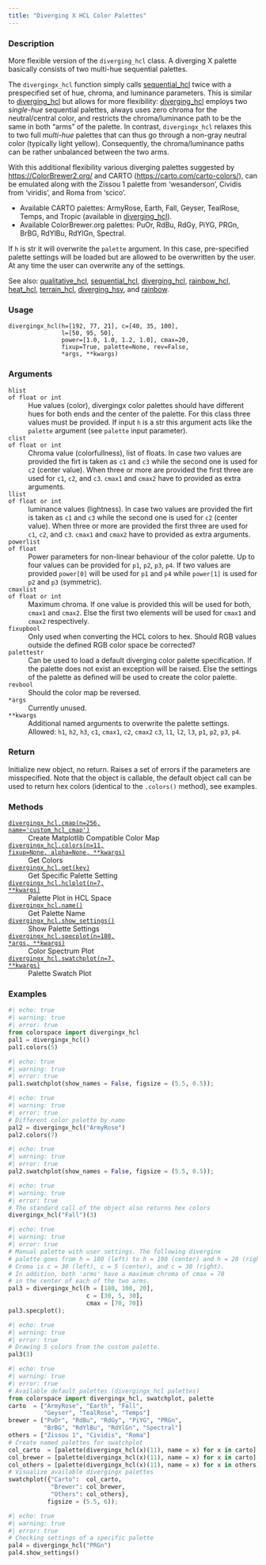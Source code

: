 ```yaml
---
title: "Diverging X HCL Color Palettes"
---
```


### Description

More flexible version of the `diverging_hcl` class. A diverging X
palette basically consists of two multi-hue sequential palettes.

The `divergingx_hcl` function simply calls [sequential_hcl](colorspace.palettes.sequential_hcl.qmd) twice
with a prespecified set of hue, chroma, and luminance parameters. This is
similar to [diverging_hcl](colorspace.palettes.diverging_hcl.qmd) but allows for more flexibility:
[diverging_hcl](colorspace.palettes.diverging_hcl.qmd) employs two _single-hue_ sequential palettes,
always uses zero chroma for the neutral/central color, and restricts the
chroma/luminance path to be the same in both "arms" of the palette. In
contrast, `divergingx_hcl` relaxes this to two full _multi-hue_ palettes
that can thus go through a non-gray neutral color (typically light yellow).
Consequently, the chroma/luminance paths can be rather unbalanced between
the two arms.

With this additional flexibility various diverging palettes
suggested by <https://ColorBrewer2.org/> and CARTO
(<https://carto.com/carto-colors/>), can be emulated along with
the Zissou 1 palette from 'wesanderson', Cividis from 'viridis',
and Roma from 'scico'.

* Available CARTO palettes: ArmyRose, Earth, Fall, Geyser, TealRose,
  Temps, and Tropic (available in [diverging_hcl](colorspace.palettes.diverging_hcl.qmd)).
* Available ColorBrewer.org palettes: PuOr, RdBu, RdGy, PiYG, PRGn,
  BrBG, RdYlBu, RdYlGn, Spectral.

If `h` is str it will overwrite the `palette` argument. In this case,
pre-specified palette settings will be loaded but are allowed to be
overwritten by the user. At any time the user can overwrite any of
the settings.

See also: [qualitative_hcl](colorspace.palettes.qualitative_hcl.qmd), [sequential_hcl](colorspace.palettes.sequential_hcl.qmd),
[diverging_hcl](colorspace.palettes.diverging_hcl.qmd), [rainbow_hcl](colorspace.palettes.rainbow_hcl.qmd), [heat_hcl](colorspace.palettes.heat_hcl.qmd),
[terrain_hcl](colorspace.palettes.terrain_hcl.qmd), [diverging_hsv](colorspace.palettes.diverging_hsv.qmd), and
[rainbow](colorspace.palettes.rainbow.qmd).

### Usage

<pre><code class='language-python'>divergingx_hcl(h=[192, 77, 21], c=[40, 35, 100],<br/>               l=[50, 95, 50],<br/>               power=[1.0, 1.0, 1.2, 1.0], cmax=20,<br/>               fixup=True, palette=None, rev=False,<br/>               *args, **kwargs)</code></pre>

### Arguments

<dl class="pyp-list param-list">
  <dt style = "white-space: nowrap; font-family: monospace; vertical-align: top">
   <code id="colorspace.palettes.divergingx_hcl:h">h</code><code class="argument-class">list of float or int</code>
  </dt>
 <dd>Hue values (color), divergingx color palettes should
have different hues for both ends and the center of the palette.
For this class three values must be provided. If input `h` is a str
this argument acts like the `palette` argument (see `palette` input
parameter).</dd>
  <dt style = "white-space: nowrap; font-family: monospace; vertical-align: top">
   <code id="colorspace.palettes.divergingx_hcl:c">c</code><code class="argument-class">list of float or int</code>
  </dt>
 <dd>Chroma value (colorfullness), list of floats. In case two
values are provided the firt is taken as `c1` and `c3` while the second
one is used for `c2` (center value). When three or more are provided
the first three are used for `c1`, `c2`, and `c3`. `cmax1` and `cmax2`
have to provided as extra arguments.</dd>
  <dt style = "white-space: nowrap; font-family: monospace; vertical-align: top">
   <code id="colorspace.palettes.divergingx_hcl:l">l</code><code class="argument-class">list of float or int</code>
  </dt>
 <dd>luminance values (lightness). In case two
values are provided the firt is taken as `c1` and `c3` while the second
one is used for `c2` (center value). When three or more are provided
the first three are used for `c1`, `c2`, and `c3`. `cmax1` and `cmax2`
have to provided as extra arguments.</dd>
  <dt style = "white-space: nowrap; font-family: monospace; vertical-align: top">
   <code id="colorspace.palettes.divergingx_hcl:power">power</code><code class="argument-class">list of float</code>
  </dt>
 <dd>Power parameters for non-linear behaviour of the color
palette. Up to four values can be provided for `p1`, `p2`, `p3`, `p4`.
If two values are provided `power[0]` will be used for `p1` and `p4`
while `power[1]` is used for `p2` and `p3` (symmetric).</dd>
  <dt style = "white-space: nowrap; font-family: monospace; vertical-align: top">
   <code id="colorspace.palettes.divergingx_hcl:cmax">cmax</code><code class="argument-class">list of float or int</code>
  </dt>
 <dd>Maximum chroma. If one value is provided this
will be used for both, `cmax1` and `cmax2`. Else the first two elements
will be used for `cmax1` and `cmax2` respectively.</dd>
  <dt style = "white-space: nowrap; font-family: monospace; vertical-align: top">
   <code id="colorspace.palettes.divergingx_hcl:fixup">fixup</code><code class="argument-class">bool</code>
  </dt>
 <dd>Only used when converting the HCL colors to hex.  Should RGB
values outside the defined RGB color space be corrected?</dd>
  <dt style = "white-space: nowrap; font-family: monospace; vertical-align: top">
   <code id="colorspace.palettes.divergingx_hcl:palette">palette</code><code class="argument-class">str</code>
  </dt>
 <dd>Can be used to load a default diverging color palette
specification. If the palette does not exist an exception will be raised.
Else the settings of the palette as defined will be used to create the
color palette.</dd>
  <dt style = "white-space: nowrap; font-family: monospace; vertical-align: top">
   <code id="colorspace.palettes.divergingx_hcl:rev">rev</code><code class="argument-class">bool</code>
  </dt>
 <dd>Should the color map be reversed.</dd>
  <dt style = "white-space: nowrap; font-family: monospace; vertical-align: top">
   <code id="colorspace.palettes.divergingx_hcl:*args">*args</code>
  </dt>
 <dd>Currently unused.</dd>
  <dt style = "white-space: nowrap; font-family: monospace; vertical-align: top">
   <code id="colorspace.palettes.divergingx_hcl:**kwargs">**kwargs</code>
  </dt>
 <dd>Additional named arguments to overwrite the palette settings.
Allowed: `h1`, `h2`, `h3`, `c1`, `cmax1`, `c2`, `cmax2` `c3`,
`l1`, `l2`, `l3`, `p1`, `p2`, `p3`, `p4`.</dd>
</dl>

### Return

Initialize new object, no return. Raises a set of errors if the parameters
are misspecified. Note that the object is callable, the default object call
can be used to return hex colors (identical to the `.colors()` method),
see examples.

### Methods

<dl class="pyp-list method-list">
    <dt style = "white-space: nowrap; font-family: monospace; vertical-align: top">
       <code>[divergingx_hcl.cmap(n=256, name=&#x27;custom_hcl_cmap&#x27;)](colorspace.palettes.divergingx_hcl.cmap.qmd)</code>
    </dt>
    <dd>Create Matplotlib Compatible Color Map</dd>
    <dt style = "white-space: nowrap; font-family: monospace; vertical-align: top">
       <code>[divergingx_hcl.colors(n=11, fixup=None, alpha=None, **kwargs)](colorspace.palettes.divergingx_hcl.colors.qmd)</code>
    </dt>
    <dd>Get Colors</dd>
    <dt style = "white-space: nowrap; font-family: monospace; vertical-align: top">
       <code>[divergingx_hcl.get(key)](colorspace.palettes.divergingx_hcl.get.qmd)</code>
    </dt>
    <dd>Get Specific Palette Setting</dd>
    <dt style = "white-space: nowrap; font-family: monospace; vertical-align: top">
       <code>[divergingx_hcl.hclplot(n=7, **kwargs)](colorspace.palettes.divergingx_hcl.hclplot.qmd)</code>
    </dt>
    <dd>Palette Plot in HCL Space</dd>
    <dt style = "white-space: nowrap; font-family: monospace; vertical-align: top">
       <code>[divergingx_hcl.name()](colorspace.palettes.divergingx_hcl.name.qmd)</code>
    </dt>
    <dd>Get Palette Name</dd>
    <dt style = "white-space: nowrap; font-family: monospace; vertical-align: top">
       <code>[divergingx_hcl.show_settings()](colorspace.palettes.divergingx_hcl.show_settings.qmd)</code>
    </dt>
    <dd>Show Palette Settings</dd>
    <dt style = "white-space: nowrap; font-family: monospace; vertical-align: top">
       <code>[divergingx_hcl.specplot(n=180, *args, **kwargs)](colorspace.palettes.divergingx_hcl.specplot.qmd)</code>
    </dt>
    <dd>Color Spectrum Plot</dd>
    <dt style = "white-space: nowrap; font-family: monospace; vertical-align: top">
       <code>[divergingx_hcl.swatchplot(n=7, **kwargs)](colorspace.palettes.divergingx_hcl.swatchplot.qmd)</code>
    </dt>
    <dd>Palette Swatch Plot</dd>
</dl>


### Examples

```python
#| echo: true
#| warning: true
#| error: true
from colorspace import divergingx_hcl
pal1 = divergingx_hcl()
pal1.colors(5)
```

```python
#| echo: true
#| warning: true
#| error: true
pal1.swatchplot(show_names = False, figsize = (5.5, 0.5));
```

```python
#| echo: true
#| warning: true
#| error: true
# Different color palette by name
pal2 = divergingx_hcl("ArmyRose")
pal2.colors(7)
```

```python
#| echo: true
#| warning: true
#| error: true
pal2.swatchplot(show_names = False, figsize = (5.5, 0.5));
```

```python
#| echo: true
#| warning: true
#| error: true
# The standard call of the object also returns hex colors
divergingx_hcl("Fall")(3)
```

```python
#| echo: true
#| warning: true
#| error: true
# Manual palette with user settings. The following diverginx
# palette goes from h = 180 (left) to h = 100 (center) and h = 20 (right).
# Croma is c = 30 (left), c = 5 (center), and c = 30 (right).
# In addition, both 'arms' have a maximum chroma of cmax = 70
# in the center of each of the two arms.
pal3 = divergingx_hcl(h = [180, 100, 20], 
                      c = [30, 5, 30],
                      cmax = [70, 70]) 
pal3.specplot();
```

```python
#| echo: true
#| warning: true
#| error: true
# Drawing 5 colors from the custom palette.
pal3(3)
```

```python
#| echo: true
#| warning: true
#| error: true
# Available default palettes (divergingx_hcl palettes)
from colorspace import divergingx_hcl, swatchplot, palette
carto  = ["ArmyRose", "Earth", "Fall",
          "Geyser", "TealRose", "Temps"]                 
brewer = ["PuOr", "RdBu", "RdGy", "PiYG", "PRGn",
          "BrBG", "RdYlBu", "RdYlGn", "Spectral"]
others = ["Zissou 1", "Cividis", "Roma"]
# Create named palettes for swatchplot
col_carto  = [palette(divergingx_hcl(x)(11), name = x) for x in carto]
col_brewer = [palette(divergingx_hcl(x)(11), name = x) for x in carto]
col_others = [palette(divergingx_hcl(x)(11), name = x) for x in others]
# Visualize available divergingx palettes
swatchplot({"Carto":  col_carto,
            "Brewer": col_brewer,
            "Others": col_others},
           figsize = (5.5, 6));
```

```python
#| echo: true
#| warning: true
#| error: true
# Checking settings of a specific palette
pal4 = divergingx_hcl("PRGn")
pal4.show_settings()
```



